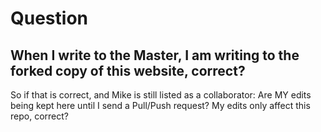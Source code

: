 # Question
## When I write to the Master, I am writing to the forked copy of this website, correct? 
So if that is correct, and Mike is still listed as a collaborator:
Are MY edits being kept here until I send a Pull/Push request?
My edits only affect this repo, correct?


